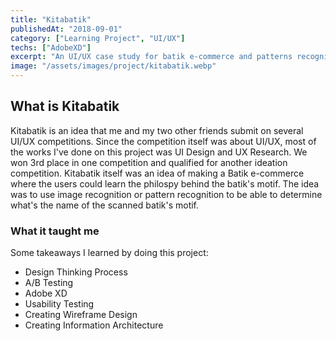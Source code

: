```yaml
---
title: "Kitabatik"
publishedAt: "2018-09-01"
category: ["Learning Project", "UI/UX"]
techs: ["AdobeXD"]
excerpt: "An UI/UX case study for batik e-commerce and patterns recognition built for mobile application."
image: "/assets/images/project/kitabatik.webp"
---
```


## What is Kitabatik

Kitabatik is an idea that me and my two other friends submit on several UI/UX competitions.
Since the competition itself was about UI/UX, most of the works I've done on this project was UI Design and UX Research.
We won 3rd place in one competition and qualified for another ideation competition.
Kitabatik itself was an idea of making a Batik e-commerce where the users could learn the philospy behind the batik's motif.
The idea was to use image recognition or pattern recognition to be able to determine what's the name of the scanned batik's motif.

### What it taught me

Some takeaways I learned by doing this project:

- Design Thinking Process
- A/B Testing
- Adobe XD
- Usability Testing
- Creating Wireframe Design
- Creating Information Architecture
